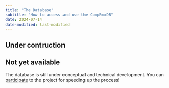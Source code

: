 ```yaml
---
title: "The Database"
subtitle: "How to access and use the CompEmoDB"
date: 2024-07-14
date-modified: last-modified
---
```


## Under contruction

::: callout-warning
## Not yet available

The database is still under conceptual and technical development. You can [participate](participate.qmd) to the project for speeding up the process!
:::
